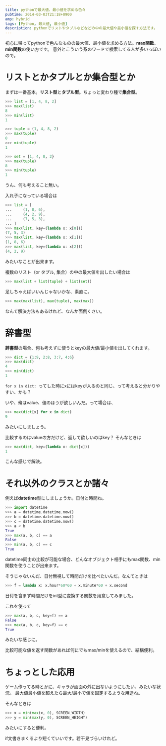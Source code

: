 ```yaml
---
title: pythonで最大値、最小値を求める色々
pubtime: 2014-03-03T21:18+0900
amp: hybrid
tags: [Python, 最大値, 最小値]
description: pythonでリストやタプルなどなどの中の最大値や最小値を探す方法です。
---
```


初心に帰ってpythonで色んなものの最大値、最小値を求める方法。**max関数**、**min関数**の使い方です。
意外とこういう系のワードで検索してる人が多いっぽいので。

# リストとかタプルとか集合型とか
まずは一番基本。<b>リスト型</b>と<b>タプル型</b>。ちょっと変わり種で<b>集合型</b>。
``` python
>>> list = [1, 4, 8, 2]
>>> max(list)
8
>>> min(list)
1

>>> tuple = (1, 4, 8, 2)
>>> max(tuple)
8
>>> min(tuple)
1

>>> set = {1, 4, 8, 2}
>>> max(tuple)
8
>>> min(tuple)
1
```
うん、何も考えること無い。

入れ子になっている場合は
``` python
>>> list = [
... 	(1, 8, 6),
... 	(4, 2, 9),
... 	(7, 5, 3),
... ]
>>> max(list, key=(lambda x: x[0]))
(7, 5, 3)
>>> max(list, key=(lambda x: x[1]))
(1, 8, 6)
>>> max(list, key=(lambda x: x[2]))
(4, 2, 9)
```
みたいなことが出来ます。

複数のリスト（or タプル, 集合）の中の最大値を出したい場合は
``` python
>>> max(list + list(tuple) + list(set))
```
足しちゃえばいいんじゃないかな、素直に。

``` python
>>> max(max(list), max(tuple), max(max))
```
なんて解決方法もあるけれど、なんか面倒くさい。

# 辞書型
**辞書型**の場合、何も考えずに使うとkeyの最大値/最小値を出してくれます。
``` python
>>> dict = {1:9, 2:8, 3:7, 4:6}
>>> max(dict)
4
>>> min(dict)
1
```
`for x in dict: `ってした時にxにはkeyが入るのと同じ、って考えると分かりやすい、かも？

いや、俺はvalue、値のほうが欲しいんだ。って場合は、
``` python
>>> max(dict[x] for x in dict)
9
```
みたいにしましょう。

比較するのはvalueの方だけど、返して欲しいのはkey？ そんなときは
``` python
>>> max(dict, key=(lambda x: dict[x]))
1
```
こんな感じで解決。

# それ以外のクラスとか諸々
例えば**datetime**型にしましょうか。日付と時間ね。
``` python
>>> import datetime
>>> a = datetime.datetime.now()
>>> b = datetime.datetime.now()
>>> c = datetime.datetime.now()
>>> a < b
True
>>> max(a, b, c) == a
False
>>> min(a, b, c) == c
True
```
datetime同士の比較が可能な場合、どんなオブジェクト相手にもmax関数、min関数を使うことが出来ます。

そうじゃないんだ、日付無視して時間だけを比べたいんだ。なんてときは
``` python
>>> f = lambda x: x.hour*60*60 + x.minute*60 + x.second
```
日付を含まず時間だけをint型に変換する関数を用意してみました。

これを使って
``` python
>>> max(a, b, c, key=f) == a
False
>>> max(a, b, c, key=f) == c
True
```
みたいな感じに。

比較可能な値を返す関数があれば何にでもmax/minを使えるので、結構便利。

# ちょっとした応用
ゲーム作ってる時とかに、キャラが画面の外に出ないようにしたい、みたいな状況。
最大値最小値を超えたら最大/最小で値を固定するような用途ね。

そんなときは
``` python
>>> x = min(max(x, 0), SCREEN_WIDTH)
>>> y = min(max(y, 0), SCREEN_HEIGHT)
```
みたいにすると便利。

if文書きまくるより短くていいです。若干見づらいけれど。
